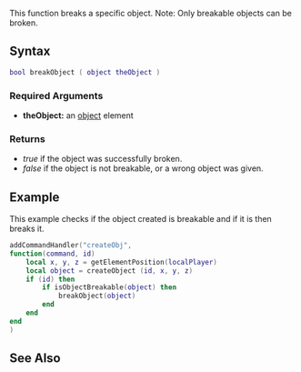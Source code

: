  
{{Client function}}
This function breaks a specific object.
Note: Only breakable objects can be broken.

==Syntax== 
<syntaxhighlight lang="lua">bool breakObject ( object theObject )</syntaxhighlight> 
{{OOP||[[/object.md|object]]:break}}
===Required Arguments=== 
*'''theObject:''' an [[/object.md|object]] element

===Returns===
* ''true'' if the object was successfully broken.
* ''false'' if the object is not breakable, or a wrong object was given.

==Example==
This example checks if the object created is breakable and if it is then breaks it.
<syntaxhighlight lang="lua">
addCommandHandler("createObj",
function(command, id)
    local x, y, z = getElementPosition(localPlayer)
    local object = createObject (id, x, y, z)
    if (id) then
        if isObjectBreakable(object) then
            breakObject(object)
        end
    end
end
)
</syntaxhighlight>

==See Also==
{{Client_object_functions}}